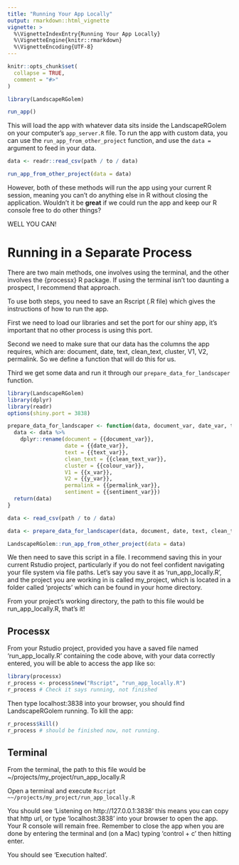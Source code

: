 ```yaml
---
title: "Running Your App Locally"
output: rmarkdown::html_vignette
vignette: >
  %\VignetteIndexEntry{Running Your App Locally}
  %\VignetteEngine{knitr::rmarkdown}
  %\VignetteEncoding{UTF-8}
---
```


```r
knitr::opts_chunk$set(
  collapse = TRUE,
  comment = "#>"
)
```

```r
library(LandscapeRGolem)

run_app()
```

This will load the app with whatever data sits inside the LandscapeRGolem on your computer's `app_server.R` file. To run the app with custom data, you can use the `run_app_from_other_project` function, and use the `data =` argument to feed in your data.

```r
data <- readr::read_csv(path / to / data)

run_app_from_other_project(data = data)
```

However, both of these methods will run the app using your current R session, meaning you can't do anything else in R without closing the application. Wouldn't it be **great** if we could run the app and keep our R console free to do other things?

WELL YOU CAN!

# Running in a Separate Process

There are two main methods, one involves using the terminal, and the other involves the {processx} R package. If using the terminal isn't too daunting a prospect, I recommend that approach.

To use both steps, you need to save an Rscript (.R file) which gives the instructions of how to run the app. 

First we need to load our libraries and set the port for our shiny app, it's important that no other process is using this port. 

Second we need to make sure that our data has the columns the app requires, which are: document, date, text, clean_text, cluster, V1, V2, permalink. So we define a function that will do this for us.

Third we get some data and run it through our `prepare_data_for_landscaper` function. 

```r
library(LandscapeRGolem)
library(dplyr)
library(readr)
options(shiny.port = 3838)

prepare_data_for_landscaper <- function(data, document_var, date_var, text_var, clean_text_var, colour_var, x_var, y_var,permalink_var, sentiment_var){
  data <- data %>%
    dplyr::rename(document = {{document_var}},
                  date = {{date_var}},
                  text = {{text_var}},
                  clean_text = {{clean_text_var}},
                  cluster = {{colour_var}},
                  V1 = {{x_var}},
                  V2 = {{y_var}},
                  permalink = {{permalink_var}},
                  sentiment = {{sentiment_var}})
  return(data)
}

data <- read_csv(path / to / data)

data <- prepare_data_for_landscaper(data, document, date, text, clean_text, cluster_name, V1, V2, permalink, sentiment)

LandscapeRGolem::run_app_from_other_project(data = data)
```

We then need to save this script in a file. I recommend saving this in your current Rstudio project, particularly if you do not feel confident navigating your file system via file paths. Let's say you save it as 'run_app_locally.R', and the project you are working in is called my_project, which is located in a folder called 'projects' which can be found in your home directory. 

From your project's working directory, the path to this file would be run_app_locally.R, that's it!

## Processx

From your Rstudio project, provided you have a saved file named 'run_app_locally.R' containing the code above, with your data correctly entered, you will be able to access the app like so:
```r
library(processx)
r_process <- process$new("Rscript", "run_app_locally.R")
r_process # Check it says running, not finished
```

Then type localhost:3838 into your browser, you should find LandscapeRGolem running. To kill the app:
```r
r_process$kill()
r_process # should be finished now, not running.
```


## Terminal

From the terminal, the path to this file would be ~/projects/my_project/run_app_locally.R

Open a terminal and execute
`Rscript ~~/projects/my_project/run_app_locally.R`

You should see
'Listening on http://127.0.0.1:3838' this means you can copy that http url, or type 'localhost:3838' into your browser to open the app. Your R console will remain free. Remember to close the app when you are done by entering the terminal and (on a Mac) typing 'control + c' then hitting enter.   

You should see 'Execution halted'.
